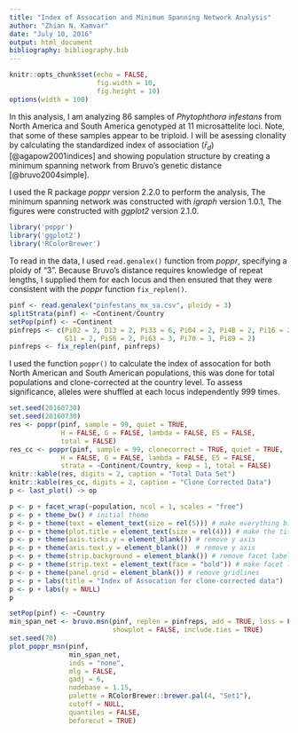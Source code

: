 ```yaml
---
title: "Index of Assocation and Minimum Spanning Network Analysis"
author: "Zhian N. Kamvar"
date: "July 10, 2016"
output: html_document
bibliography: bibliography.bib
---
```


```r
knitr::opts_chunk$set(echo = FALSE,
                      fig.width = 10,
                      fig.height = 10)
options(width = 100)
```


In this analysis, I am analyzing 86 samples of *Phytophthora infestans* from
North America and South America genotyped at 11 microsattelite loci. Note, that
some of these samples appear to be triploid. I will be asessing clonality by
calculating the standardized index of association ($\bar{r}_d$)
[@agapow2001indices] and showing population structure by creating a minimum
spanning network from Bruvo's genetic distance [@bruvo2004simple].

I used the R package *poppr* version 2.2.0 to perform the analysis, The minimum spanning network was constructed with *igraph* version 1.0.1, The figures were constructed with *ggplot2* version 2.1.0. 

```r
library('poppr')
library('ggplot2')
library('RColorBrewer')
```

To read in the data, I used `read.genalex()` function from *poppr*, specifying a ploidy of "3". Because Bruvo's distance requires knowledge of repeat lengths, I supplied them for each locus and then ensured that they were consistent with the *poppr* function `fix_replen()`.

```r
pinf <- read.genalex("pinfestans_mx_sa.csv", ploidy = 3)
splitStrata(pinf) <- ~Continent/Country
setPop(pinf) <- ~Continent
pinfreps <- c(Pi02 = 2, D13 = 2, Pi33 = 6, Pi04 = 2, Pi4B = 2, Pi16 = 2,
              G11 = 2, Pi56 = 2, Pi63 = 3, Pi70 = 3, Pi89 = 2)
pinfreps <- fix_replen(pinf, pinfreps)
```

I used the function `poppr()` to calculate the index of assocation for both North American and South American populations, this was done for total populations and clone-corrected at the country level. To assess significance, alleles were shuffled at each locus independently 999 times. 

```r
set.seed(20160730)
set.seed(20160730)
res <- poppr(pinf, sample = 99, quiet = TRUE,
             H = FALSE, G = FALSE, lambda = FALSE, E5 = FALSE,
             total = FALSE)
res_cc <- poppr(pinf, sample = 99, clonecorrect = TRUE, quiet = TRUE,
             H = FALSE, G = FALSE, lambda = FALSE, E5 = FALSE,
             strata = ~Continent/Country, keep = 1, total = FALSE)
knitr::kable(res, digits = 2, caption = "Total Data Set")
knitr::kable(res_cc, digits = 2, caption = "Clone Corrected Data")
p <- last_plot() -> op
```

```r
p <- p + facet_wrap(~population, ncol = 1, scales = "free")
p <- p + theme_bw() # initial theme
p <- p + theme(text = element_text(size = rel(5))) # make everything bigger
p <- p + theme(plot.title = element_text(size = rel(4))) # make the title bigger
p <- p + theme(axis.ticks.y = element_blank()) # remove y axis
p <- p + theme(axis.text.y = element_blank())  # remove y axis
p <- p + theme(strip.background = element_blank()) # remove facet label backgrounds
p <- p + theme(strip.text = element_text(face = "bold")) # make facet labels bold
p <- p + theme(panel.grid = element_blank()) # remove gridlines
p <- p + labs(title = "Index of Assocation for clone-corrected data")
p <- p + labs(y = NULL)
p
```



```r
setPop(pinf) <- ~Country
min_span_net <- bruvo.msn(pinf, replen = pinfreps, add = TRUE, loss = FALSE,
                          showplot = FALSE, include.ties = TRUE)
set.seed(70)
plot_poppr_msn(pinf,
               min_span_net,
               inds = "none",
               mlg = FALSE,
               gadj = 6,
               nodebase = 1.15,
               palette = RColorBrewer::brewer.pal(4, "Set1"),
               cutoff = NULL,
               quantiles = FALSE,
               beforecut = TRUE)
```
